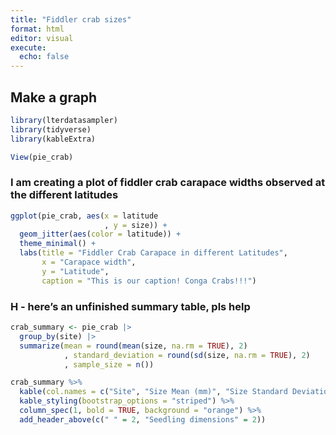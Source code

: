 ```yaml
---
title: "Fiddler crab sizes"
format: html
editor: visual
execute: 
  echo: false
---
```


## Make a graph

```r
library(lterdatasampler)
library(tidyverse)
library(kableExtra)
```

```r
View(pie_crab)
```

### I am creating a plot of fiddler crab carapace widths observed at the different latitudes

```r
ggplot(pie_crab, aes(x = latitude
                     , y = size)) +
  geom_jitter(aes(color = latitude)) + 
  theme_minimal() + 
  labs(title = "Fiddler Crab Carapace in different Latitudes", 
       x = "Carapace width", 
       y = "Latitude", 
       caption = "This is our caption! Conga Crabs!!!") 
```

### H - here's an unfinished summary table, pls help

```r
crab_summary <- pie_crab |> 
  group_by(site) |>
  summarize(mean = round(mean(size, na.rm = TRUE), 2)
            , standard_deviation = round(sd(size, na.rm = TRUE), 2) 
            , sample_size = n())
```

```r
crab_summary %>% 
  kable(col.names = c("Site", "Size Mean (mm)", "Size Standard Deviation (mm)", "Sample Size")) %>% 
  kable_styling(bootstrap_options = "striped") %>% 
  column_spec(1, bold = TRUE, background = "orange") %>% 
  add_header_above(c(" " = 2, "Seedling dimensions" = 2))
```
